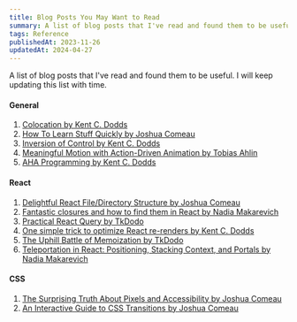 ```yaml
---
title: Blog Posts You May Want to Read
summary: A list of blog posts that I've read and found them to be useful.
tags: Reference
publishedAt: 2023-11-26
updatedAt: 2024-04-27
---
```


A list of blog posts that I've read and found them to be useful. I will keep updating this list with time.

#### General

1. [Colocation by Kent C. Dodds](https://kentcdodds.com/blog/colocation)
1. [How To Learn Stuff Quickly by Joshua Comeau](https://www.joshwcomeau.com/blog/how-to-learn-stuff-quickly/)
1. [Inversion of Control by Kent C. Dodds](https://kentcdodds.com/blog/inversion-of-control)
1. [Meaningful Motion with Action-Driven Animation by Tobias Ahlin](https://tobiasahlin.com/blog/meaningful-motion-w-action-driven-animation/)
1. [AHA Programming by Kent C. Dodds](https://kentcdodds.com/blog/aha-programming)

#### React

1. [Delightful React File/Directory Structure by Joshua Comeau](https://www.joshwcomeau.com/react/file-structure/)
1. [Fantastic closures and how to find them in React by Nadia Makarevich](https://www.developerway.com/posts/fantastic-closures)
1. [Practical React Query by TkDodo](https://tkdodo.eu/blog/practical-react-query)
1. [One simple trick to optimize React re-renders by Kent C. Dodds](https://kentcdodds.com/blog/optimize-react-re-renders)
1. [The Uphill Battle of Memoization by TkDodo](https://tkdodo.eu/blog/the-uphill-battle-of-memoization)
1. [Teleportation in React: Positioning, Stacking Context, and Portals by Nadia Makarevich](https://www.developerway.com/posts/positioning-and-portals-in-react)

#### CSS

1. [The Surprising Truth About Pixels and Accessibility by Joshua Comeau](https://www.joshwcomeau.com/css/surprising-truth-about-pixels-and-accessibility)
1. [An Interactive Guide to CSS Transitions by Joshua Comeau](https://www.joshwcomeau.com/animation/css-transitions/)

